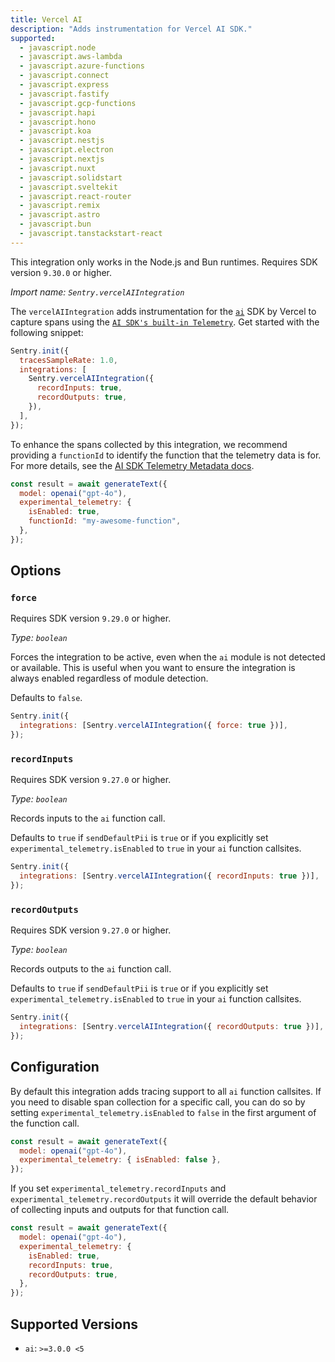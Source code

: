 ```yaml
---
title: Vercel AI
description: "Adds instrumentation for Vercel AI SDK."
supported:
  - javascript.node
  - javascript.aws-lambda
  - javascript.azure-functions
  - javascript.connect
  - javascript.express
  - javascript.fastify
  - javascript.gcp-functions
  - javascript.hapi
  - javascript.hono
  - javascript.koa
  - javascript.nestjs
  - javascript.electron
  - javascript.nextjs
  - javascript.nuxt
  - javascript.solidstart
  - javascript.sveltekit
  - javascript.react-router
  - javascript.remix
  - javascript.astro
  - javascript.bun
  - javascript.tanstackstart-react
---
```


<Alert>

This integration only works in the Node.js and Bun runtimes. Requires SDK version `9.30.0` or higher.

</Alert>

_Import name: `Sentry.vercelAIIntegration`_

The `vercelAIIntegration` adds instrumentation for the [`ai`](https://www.npmjs.com/package/ai) SDK by Vercel to capture spans using the [`AI SDK's built-in Telemetry`](https://sdk.vercel.ai/docs/ai-sdk-core/telemetry). Get started with the following snippet:

```javascript
Sentry.init({
  tracesSampleRate: 1.0,
  integrations: [
    Sentry.vercelAIIntegration({
      recordInputs: true,
      recordOutputs: true,
    }),
  ],
});
```

To enhance the spans collected by this integration, we recommend providing a `functionId` to identify the function that the telemetry data is for. For more details, see the [AI SDK Telemetry Metadata docs](https://sdk.vercel.ai/docs/ai-sdk-core/telemetry#telemetry-metadata).

```javascript
const result = await generateText({
  model: openai("gpt-4o"),
  experimental_telemetry: {
    isEnabled: true,
    functionId: "my-awesome-function",
  },
});
```

## Options

### `force`

Requires SDK version `9.29.0` or higher.

_Type: `boolean`_

Forces the integration to be active, even when the `ai` module is not detected or available. This is useful when you want to ensure the integration is always enabled regardless of module detection.

Defaults to `false`.

```javascript
Sentry.init({
  integrations: [Sentry.vercelAIIntegration({ force: true })],
});
```

### `recordInputs`

Requires SDK version `9.27.0` or higher.

_Type: `boolean`_

Records inputs to the `ai` function call.

Defaults to `true` if `sendDefaultPii` is `true` or if you explicitly set `experimental_telemetry.isEnabled` to `true` in your `ai` function callsites.

```javascript
Sentry.init({
  integrations: [Sentry.vercelAIIntegration({ recordInputs: true })],
});
```

### `recordOutputs`

Requires SDK version `9.27.0` or higher.

_Type: `boolean`_

Records outputs to the `ai` function call.

Defaults to `true` if `sendDefaultPii` is `true` or if you explicitly set `experimental_telemetry.isEnabled` to `true` in your `ai` function callsites.

```javascript
Sentry.init({
  integrations: [Sentry.vercelAIIntegration({ recordOutputs: true })],
});
```

## Configuration

By default this integration adds tracing support to all `ai` function callsites. If you need to disable span collection for a specific call, you can do so by setting `experimental_telemetry.isEnabled` to `false` in the first argument of the function call.

```javascript
const result = await generateText({
  model: openai("gpt-4o"),
  experimental_telemetry: { isEnabled: false },
});
```

If you set `experimental_telemetry.recordInputs` and `experimental_telemetry.recordOutputs` it will override the default behavior of collecting inputs and outputs for that function call.

```javascript
const result = await generateText({
  model: openai("gpt-4o"),
  experimental_telemetry: {
    isEnabled: true,
    recordInputs: true,
    recordOutputs: true,
  },
});
```

## Supported Versions

- `ai`: `>=3.0.0 <5`
